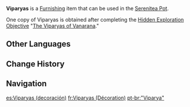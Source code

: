 {{About|the [[Furnishing]]|the [[Material]]|Viparyas}}
{{Furnishing Infobox
|title          = Viparyas
|id             = 363324
|image          = Item Viparyas (Furnishing).png
|category       = Ornaments
|subcategory    = Potted Plant
|quality        = 4
|adeptal_energy = 90
|load           = 254
|reduced_load   = 191
|description    = A gift from [[Aranakula]] and [[Arakara]].<br>It is a Viparyas that used to only grow in [[Vanarana (Subarea)|Vanarana]], but it has now been placed into this small pot, turning into a potted plant that never withers. Perhaps you might occasionally tell it some of your tales of adventure, or play it some music, or hum it a song. Those notes and syllables will be like water that can continue to rejuvenate it. In this way, even if it has left Vanarana, this Viparyas can still be as happy as ever.
|mention        = Aranakula;Arakara
|source1        = Hidden Exploration Objective "[[The Viparyas of Vanarana]]"
|limited        = 1
}}
'''Viparyas''' is a [[Furnishing]] item that can be used in the [[Serenitea Pot]].

One copy of Viparyas is obtained after completing the [[Hidden Exploration Objective]] "[[The Viparyas of Vanarana]]."

==Other Languages==
{{Other Languages
|default_hidden = 1
|en      = Viparyas
|zhs     = 「毗波耶」
|zhs_rm  = "Píbōyē"
|zht     = 「毗波耶」
|zht_rm  = "Píbōyé"
|ja      = 「ヴィパリャス」
|ja_rm   = "Viparyasu"
|ko      = 「비파랴스」
|es      = Viparyas
|fr      = Viparyas
|ru      = Випариас
|th      = "Viparyas"
|vi      = Viparyas
|de      = „Viparyas“
|id      = Viparyas
|pt      = "Viparya"
|tr      = Viparyas
|it      = Viparya
}}

==Change History==
{{Change History|3.0}}

==Navigation==
{{Furnishing Navbox|interior}}

[[es:Viparyas (decoración)]]
[[fr:Viparyas (Décoration)]]
[[pt-br:"Viparya"]]